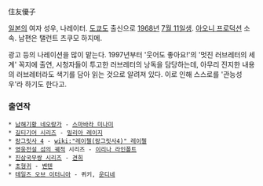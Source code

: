 住友優子

[[일본]]의 여자 성우, 나레이터. [[도쿄]]도 출신으로 [[1968년]] [[7월 11일]]생. [[아오니 프로덕션]] 소속. 남편은 탤런트 츠쿠모 하지메.

광고 등의 나레이션을 많이 맡는다. 1997년부터 '웃어도 좋아요!'의 '멋진 러브레터의 세계' 꼭지에 출연, 시청자들이 투고한 러브레터의 낭독을 담당하는데, 아무리 진지한 내용의 러브레터라도 색기를 담아 읽는 것으로 알려져 있다. 이로 인해 스스로를 '관능성우'라 하기도 한다고.

=== 출연작 ===
 * [[남해기황 네오랑가]] - [[스마바라 미나미]]
 * [[길티기어 시리즈]] - [[밀리아 레이지]]
 * [[랑그릿사 4]] - [[wiki:"레이첼(랑그릿사4)" 레이첼]]
 * [[영웅전설 섬의 궤적]] 시리즈 - [[이리나 라인폴트]]
 * [[진삼국무쌍 시리즈]] - [[견희]]
 * [[초형귀]] - [[벤텐]]
 * [[테일즈 오브 이터니아]] - 퀴키, [[운디네]]
